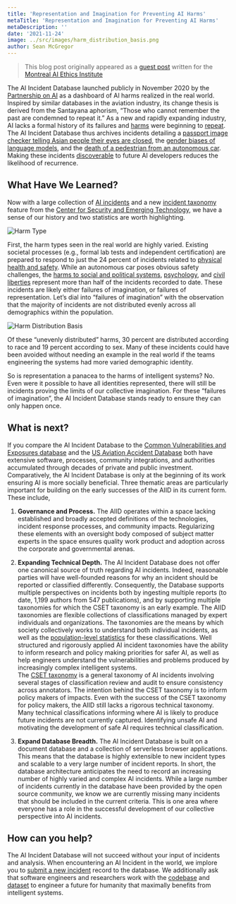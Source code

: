 ```yaml
---
title: 'Representation and Imagination for Preventing AI Harms'
metaTitle: 'Representation and Imagination for Preventing AI Harms'
metaDescription: ''
date: '2021-11-24'
image: ../src/images/harm_distribution_basis.png
author: Sean McGregor
---
```


> This blog post originally appeared as a [guest post](https://montrealethics.ai/representation-and-imagination-for-preventing-ai-harms/) written for the [Montreal AI Ethics Institute](https://montrealethics.ai/)

The AI Incident Database launched publicly in November 2020 by the [Partnership on AI](http://partnershiponai.org/) as a dashboard of AI harms realized in the real world. Inspired by similar databases in the aviation industry, its change thesis is derived from the Santayana aphorism, “Those who cannot remember the past are condemned to repeat it.” As a new and rapidly expanding industry, AI lacks a formal history of its failures and [harms](https://incidentdatabase.ai/cite/16) were beginning to [repeat](https://incidentdatabase.ai/cite/113). The AI Incident Database thus archives incidents detailing a [passport image checker telling Asian people their eyes are closed](https://incidentdatabase.ai/cite/48), the [gender biases of language models](https://incidentdatabase.ai/cite/59), and the [death of a pedestrian from an autonomous car](https://incidentdatabase.ai/cite/4). Making these incidents [discoverable](https://incidentdatabase.ai/apps/discover) to future AI developers reduces the likelihood of recurrence.


## What Have We Learned?

Now with a large collection of [AI incidents](https://incidentdatabase.ai/summaries/incidents) and a new [incident taxonomy](https://incidentdatabase.ai/taxonomy/cset) feature from the [Center for Security and Emerging Technology](https://cset.georgetown.edu/), we have a sense of our history and two statistics are worth highlighting.

![Harm Type](../src/images/harm_type.png)

First, the harm types seen in the real world are highly varied. Existing societal processes (e.g., formal lab tests and independent certification) are prepared to respond to just the 24 percent of incidents related to [physical health and safety](https://incidentdatabase.ai/apps/discover?classifications=CSET%3AHarm%20Type%3AHarm%20to%20physical%20health%2Fsafety). While an autonomous car poses obvious safety challenges, the [harms to social and political systems](https://incidentdatabase.ai/apps/discover?classifications=CSET%3AHarm%20Type%3AHarm%20to%20social%20or%20political%20systems), [psychology](https://incidentdatabase.ai/apps/discover?classifications=CSET%3AHarm%20Type%3APsychological%20harm), and [civil liberties](https://incidentdatabase.ai/apps/discover?classifications=CSET%3AHarm%20Type%3AHarm%20to%20civil%20liberties) represent more than half of the incidents recorded to date. These incidents are likely either failures of imagination, or failures of representation. Let’s dial into “failures of imagination” with the observation that the majority of incidents are not distributed evenly across all demographics within the population.

![Harm Distribution Basis](../src/images/harm_distribution_basis.png)

Of these “unevenly distributed” harms, 30 percent are distributed according to race and 19 percent according to sex. Many of these incidents could have been avoided without needing an example in the real world if the teams engineering the systems had more varied demographic identity.

So is representation a panacea to the harms of intelligent systems? No. Even were it possible to have all identities represented, there will still be incidents proving the limits of our collective imagination. For these “failures of imagination”, the AI Incident Database stands ready to ensure they can only happen once.

## What is next?

If you compare the AI Incident Database to the [Common Vulnerabilities and Exposures database](https://cve.mitre.org/) and the [US Aviation Accident Database](https://www.ntsb.gov/_layouts/ntsb.aviation/index.aspx) both have extensive software, processes, community integrations, and authorities accumulated through decades of private and public investment. Comparatively, the AI Incident Database is only at the beginning of its work ensuring AI is more socially beneficial. Three thematic areas are particularly important for building on the early successes of the AIID in its current form. These include,

1. **Governance and Process.** The AIID operates within a space lacking established and broadly accepted definitions of the technologies, incident response processes, and community impacts. Regularizing these elements with an oversight body composed of subject matter experts in the space ensures quality work product and adoption across the corporate and governmental arenas.

2. **Expanding Technical Depth.** The AI Incident Database does not offer one canonical source of truth regarding AI incidents. Indeed, reasonable parties will have well-founded reasons for why an incident should be reported or classified differently. Consequently, the Database supports multiple perspectives on incidents both by ingesting multiple reports (to date, 1,199 authors from 547 publications), and by supporting multiple taxonomies for which the CSET taxonomy is an early example. The AIID taxonomies are flexible collections of classifications managed by expert individuals and organizations. The taxonomies are the means by which society collectively works to understand both individual incidents, as well as the [population-level statistics](https://incidentdatabase.ai/taxonomy/cset) for these classifications. Well structured and rigorously applied AI incident taxonomies have the ability to inform research and policy making priorities for safer AI, as well as help engineers understand the vulnerabilities and problems produced by increasingly complex intelligent systems.    
The [CSET taxonomy](https://incidentdatabase.ai/taxonomy/cset) is a general taxonomy of AI incidents involving several stages of classification review and audit to ensure consistency across annotators. The intention behind the CSET taxonomy is to inform policy makers of impacts. Even with the success of the CSET taxonomy for policy makers, the AIID still lacks a rigorous technical taxonomy. Many technical classifications informing where AI is likely to produce future incidents are not currently captured. Identifying unsafe AI and motivating the development of safe AI requires technical classification.

3. **Expand Database Breadth.** The AI Incident Database is built on a document database and a collection of serverless browser applications. This means that the database is highly extensible to new incident types and scalable to a very large number of incident reports. In short, the database architecture anticipates the need to record an increasing number of highly varied and complex AI incidents. While a large number of incidents currently in the database have been provided by the open source community, we know we are currently missing many incidents that should be included in the current criteria. This is one area where everyone has a role in the successful development of our collective perspective into AI incidents.

## How can you help?

The AI Incident Database will not succeed without your input of incidents and analysis. When encountering an AI Incident in the world, we implore you to [submit a new incident](https://incidentdatabase.ai/apps/quickadd) record to the database. We additionally ask that software engineers and researchers work with the [codebase](https://github.com/PartnershipOnAI/aiid) and [dataset](https://incidentdatabase.ai/research/snapshots) to engineer a future for humanity that maximally benefits from intelligent systems.
